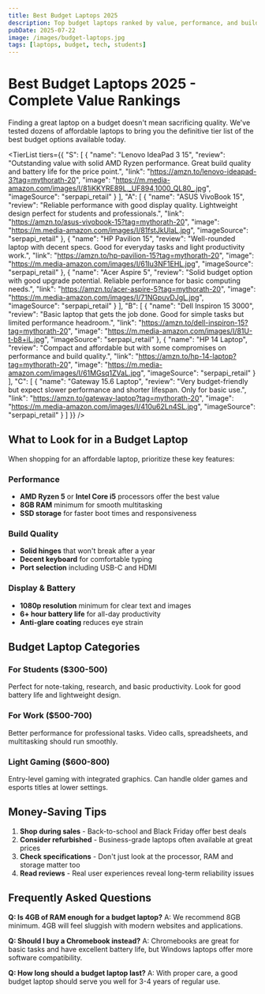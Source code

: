 ```yaml
---
title: Best Budget Laptops 2025
description: Top budget laptops ranked by value, performance, and build quality. Find the perfect affordable laptop for work, school, or gaming.
pubDate: 2025-07-22
image: /images/budget-laptops.jpg
tags: [laptops, budget, tech, students]
---
```



# Best Budget Laptops 2025 - Complete Value Rankings

Finding a great laptop on a budget doesn't mean sacrificing quality. We've tested dozens of affordable laptops to bring you the definitive tier list of the best budget options available today.

<TierList
  tiers={{
        "S": [
            {
                "name": "Lenovo IdeaPad 3 15",
                "review": "Outstanding value with solid AMD Ryzen performance. Great build quality and battery life for the price point.",
                "link": "https://amzn.to/lenovo-ideapad-3?tag=mythorath-20",
                "image": "https://m.media-amazon.com/images/I/81iKKYRE89L._UF894,1000_QL80_.jpg",
                "imageSource": "serpapi_retail"
            }
        ],
        "A": [
            {
                "name": "ASUS VivoBook 15",
                "review": "Reliable performance with good display quality. Lightweight design perfect for students and professionals.",
                "link": "https://amzn.to/asus-vivobook-15?tag=mythorath-20",
                "image": "https://m.media-amazon.com/images/I/81fstJkUlaL.jpg",
                "imageSource": "serpapi_retail"
            },
            {
                "name": "HP Pavilion 15",
                "review": "Well-rounded laptop with decent specs. Good for everyday tasks and light productivity work.",
                "link": "https://amzn.to/hp-pavilion-15?tag=mythorath-20",
                "image": "https://m.media-amazon.com/images/I/61Iu3NF1EHL.jpg",
                "imageSource": "serpapi_retail"
            },
            {
                "name": "Acer Aspire 5",
                "review": "Solid budget option with good upgrade potential. Reliable performance for basic computing needs.",
                "link": "https://amzn.to/acer-aspire-5?tag=mythorath-20",
                "image": "https://m.media-amazon.com/images/I/71NGpuvDJgL.jpg",
                "imageSource": "serpapi_retail"
            }
        ],
        "B": [
            {
                "name": "Dell Inspiron 15 3000",
                "review": "Basic laptop that gets the job done. Good for simple tasks but limited performance headroom.",
                "link": "https://amzn.to/dell-inspiron-15?tag=mythorath-20",
                "image": "https://m.media-amazon.com/images/I/81U-t-b8+iL.jpg",
                "imageSource": "serpapi_retail"
            },
            {
                "name": "HP 14 Laptop",
                "review": "Compact and affordable but with some compromises on performance and build quality.",
                "link": "https://amzn.to/hp-14-laptop?tag=mythorath-20",
                "image": "https://m.media-amazon.com/images/I/61MGsq1ZVaL.jpg",
                "imageSource": "serpapi_retail"
            }
        ],
        "C": [
            {
                "name": "Gateway 15.6 Laptop",
                "review": "Very budget-friendly but expect slower performance and shorter lifespan. Only for basic use.",
                "link": "https://amzn.to/gateway-laptop?tag=mythorath-20",
                "image": "https://m.media-amazon.com/images/I/410u62Ln4SL.jpg",
                "imageSource": "serpapi_retail"
            }
        ]
    }}
/>

## What to Look for in a Budget Laptop

When shopping for an affordable laptop, prioritize these key features:

### Performance
- **AMD Ryzen 5** or **Intel Core i5** processors offer the best value
- **8GB RAM** minimum for smooth multitasking
- **SSD storage** for faster boot times and responsiveness

### Build Quality
- **Solid hinges** that won't break after a year
- **Decent keyboard** for comfortable typing
- **Port selection** including USB-C and HDMI

### Display & Battery
- **1080p resolution** minimum for clear text and images
- **6+ hour battery life** for all-day productivity
- **Anti-glare coating** reduces eye strain

## Budget Laptop Categories

### For Students ($300-500)
Perfect for note-taking, research, and basic productivity. Look for good battery life and lightweight design.

### For Work ($500-700)
Better performance for professional tasks. Video calls, spreadsheets, and multitasking should run smoothly.

### Light Gaming ($600-800)
Entry-level gaming with integrated graphics. Can handle older games and esports titles at lower settings.

## Money-Saving Tips

1. **Shop during sales** - Back-to-school and Black Friday offer best deals
2. **Consider refurbished** - Business-grade laptops often available at great prices
3. **Check specifications** - Don't just look at the processor, RAM and storage matter too
4. **Read reviews** - Real user experiences reveal long-term reliability issues

## Frequently Asked Questions

**Q: Is 4GB of RAM enough for a budget laptop?**
A: We recommend 8GB minimum. 4GB will feel sluggish with modern websites and applications.

**Q: Should I buy a Chromebook instead?**
A: Chromebooks are great for basic tasks and have excellent battery life, but Windows laptops offer more software compatibility.

**Q: How long should a budget laptop last?**
A: With proper care, a good budget laptop should serve you well for 3-4 years of regular use.
